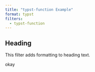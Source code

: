 ```yaml
---
title: "typst-function Example"
format: typst
filters:
  - typst-function
---
```


## Heading

This filter adds formatting to heading text.

```{=typst}
#show enum: set block(fill: luma(230))
```

::: {.enum}
okay
:::
